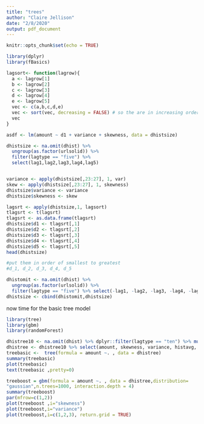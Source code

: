 ```yaml
---
title: "trees"
author: "Claire Jellison"
date: "2/8/2020"
output: pdf_document
---
```


```r
knitr::opts_chunk$set(echo = TRUE)
```

```r
library(dplyr)
library(fBasics)
```


```r
lagsort<- function(lagrow){
  a <- lagrow[1]
  b <- lagrow[2] 
  c <- lagrow[3] 
  d <- lagrow[4] 
  e <- lagrow[5]
  vec <- c(a,b,c,d,e)
  vec <- sort(vec, decreasing = FALSE) # so the are in increasing order 
  vec
}
```

```r
asdf <- lm(amount ~ d1 + variance + skewness, data = dhistsize)
```


```r
dhistsize <- na.omit(dhist) %>%
  ungroup(as.factor(urlsolid)) %>% 
  filter(lagtype == "five") %>% 
  select(lag1,lag2,lag3,lag4,lag5) 


variance <- apply(dhistsize[,23:27], 1, var)
skew <- apply(dhistsize[,23:27], 1, skewness)
dhistsize$variance <- variance
dhistsize$skewness <- skew

lagsrt <- apply(dhistsize,1, lagsort) 
tlagsrt <- t(lagsrt)
tlagsrt <- as.data.frame(tlagsrt)
dhistsize$d1 <- tlagsrt[,1]
dhistsize$d2 <- tlagsrt[,2]
dhistsize$d3 <- tlagsrt[,3]
dhistsize$d4 <- tlagsrt[,4]
dhistsize$d5 <- tlagsrt[,5]
head(dhistsize)

#put them in order of smallest to greatest 
#d_1, d_2, d_3, d_4, d_5 

dhistomit <- na.omit(dhist) %>%
  ungroup(as.factor(urlsolid)) %>%
  filter(lagtype == "five") %>% select(-lag1, -lag2, -lag3, -lag4, -lag5)
dhistsize <- cbind(dhistomit,dhistsize)


```





now time for the basic tree model

```r
library(tree)
library(gbm)
library(randomForest)
```


```r
dhistree10 <- na.omit(dhist) %>% dplyr::filter(lagtype == "ten") %>% mutate(amount = unlist(amount))
dhistree <- dhistree10 %>% select(amount, skewness, variance, histavg, is_female, lag1)
treebasic <-  tree(formula = amount ~. , data = dhistree)
summary(treebasic)
plot(treebasic)
text(treebasic ,pretty=0)
```

```r
treeboost = gbm(formula = amount ~. , data = dhistree,distribution=
"gaussian",n.trees=1000, interaction.depth = 4)
summary(treeboost)
par(mfrow=c(1,2))
plot(treeboost ,i="skewness") 
plot(treeboost,i="variance")
plot(treeboost,i=c(1,2,3), return.grid = TRUE)
```




